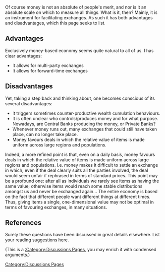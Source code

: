 [[Category:Discussions Pages]]
Of course money is not an absolute of people's merit, and nor is it an absolute scale on which to measure all things. What is it, then? Mainly, it is an instrument for facilitating exchanges. As such it has both advantages and disadvantages, which this page seeks to list. 

== Advantages ==
Exclusively money-based economy seems quite natural to all of us. I has clear advantages:
* It allows for multi-party exchanges
* It allows for forward-time exchanges

== Disadvantages ==
Yet, taking a step back and thinking about, one becomes conscious of its several disadvantages: 
* It triggers sometimes counter-productive wealth cumulation behaviours.
* It is often unclear who controls/produces money and for what purpose. Nowadays, are Central Banks producing the money, or Private Banks?
* Whenever money runs out, many exchanges that could still have taken place, can no longer take place.
* Money favours deals in which the relative value of items is made uniform across large regions and populations. 

Indeed, a more refined point is that, even on a daily basis, money favours deals in which the relative value of items is made uniform across large regions and populations. I.e. money makes it difficult to settle an exchange in which, even if the deal clearly suits all the parties involved, the deal would seem unfair if rephrased in terms of standard prices. This point may be a profound one: after all as individuals we rarely see items as having the same value; otherwise items would reach some stable distributions amongst us and never be exchanged again... The entire economy is based on the fact that different people want different things at different times. Thus, giving items a single, one-dimensional value may not be optimal in terms of favouring exchanges, in many situations.

== References ==
Surely these questions have been discussed in great details elsewhere. List your reading suggestions here.


(This is a [[:Category:Discussions Pages]], you may enrich it with condensed arguments.)